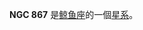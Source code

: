 {{NGCInfoBox|NGCID=NGC 867|發現者=弗里德里希·威廉·赫歇爾|發現日期=1783年12月21日|其他編號=NGC 875, UGC 1760,MCG 0-6-60|曆元=J2000.0|赤經=2時17分4.8秒
|赤緯=1°14'41"|星座=鲸鱼座|星體=星系|星等=13.1|表面亮度=13.3|藍等=14}}

'''NGC 867''' 是[[鲸鱼座|鲸鱼座]]的一個[[星系|星系]]。

{{NGCReference|867}}
{{Catalogs|NGC=867}}

{{Galaxy-stub}}